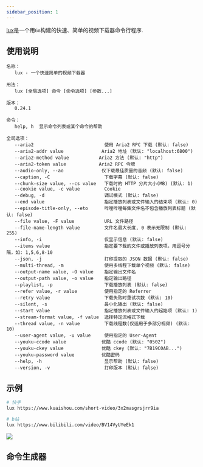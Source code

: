 ```yaml
---
sidebar_position: 1
---
```


[lux](https://github.com/iawia002/lux)是一个用`Go`构建的快速、简单的视频下载器命令行程序.

## 使用说明

```text
名称：
   lux - 一个快速简单的视频下载器

用法：
   lux [全局选项] 命令 [命令选项] [参数...]

版本：
   0.24.1

命令：
   help, h  显示命令列表或某个命令的帮助

全局选项：
   --aria2                          使用 Aria2 RPC 下载 (默认: false)
   --aria2-addr value              Aria2 地址 (默认: "localhost:6800")
   --aria2-method value           Aria2 方法 (默认: "http")
   --aria2-token value            Aria2 RPC 令牌
   --audio-only, --ao              仅下载最佳质量的音频 (默认: false)
   --caption, -C                    下载字幕 (默认: false)
   --chunk-size value, --cs value   下载时的 HTTP 分片大小(MB) (默认: 1)
   --cookie value, -c value         Cookie
   --debug, -d                      调试模式 (默认: false)
   --end value                      指定播放列表或文件输入的结束项 (默认: 0)
   --episode-title-only, --eto      哔哩哔哩每集文件名不包含播放列表标题 (默认: false)
   --file value, -F value           URL 文件路径
   --file-name-length value         文件名最大长度, 0 表示无限制 (默认: 255)
   --info, -i                       仅显示信息 (默认: false)
   --items value                    指定要下载的文件或播放列表项。用逗号分隔，如: 1,5,6,8-10
   --json, -j                       打印提取的 JSON 数据 (默认: false)
   --multi-thread, -m               使用多线程下载单个视频 (默认: false)
   --output-name value, -O value    指定输出文件名
   --output-path value, -o value    指定输出路径
   --playlist, -p                   下载播放列表 (默认: false)
   --refer value, -r value          使用指定的 Referrer
   --retry value                    下载失败时重试次数 (默认: 10)
   --silent, -s                     最小化输出 (默认: false)
   --start value                    指定播放列表或文件输入的起始项 (默认: 1)
   --stream-format value, -f value  选择特定流格式下载
   --thread value, -n value         下载线程数(仅适用于多部分视频) (默认: 10)
   --user-agent value, -u value     使用指定的 User-Agent
   --youku-ccode value             优酷 ccode (默认: "0502")
   --youku-ckey value              优酷 ckey (默认: "7B19C0AB...")
   --youku-password value          优酷密码
   --help, -h                       显示帮助 (默认: false)
   --version, -v                    打印版本 (默认: false)
```

## 示例

```bash
# 快手
lux https://www.kuaishou.com/short-video/3x2masgrsjrr9ia

# b站
lux https://www.bilibili.com/video/BV14VyUYeEk1
```

![](https://github.com/cruldra/picx-images-hosting/raw/master/image.wiko16lye.png)

## 命令生成器

<LuxCommandBuilder/>
